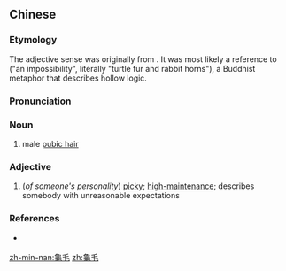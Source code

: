 {{also|龟毛}}
==Chinese==
{{zh-forms|s=龟毛}}

===Etymology===
The adjective sense was originally from {{cog|nan|龜毛|tr=ku-mo͘||turtle fur}}. It was most likely a reference to {{zh-l|龜毛兔角}} ("an impossibility", literally "turtle fur and rabbit horns"), a Buddhist metaphor that describes hollow logic.

===Pronunciation===
{{zh-pron
|m=guīmáo
|mn=ku-mo͘
|cat=n,a
}}

===Noun===
{{zh-noun}}

# male [[pubic hair]]

===Adjective===
{{zh-adj}}

# {{lb|zh|Min Nan|Taiwanese Mandarin}} (''of someone's personality'') [[picky]]; [[high-maintenance]]; describes somebody with unreasonable expectations

===References===
*{{qualifier|Min Nan}} {{thcwd|12128}}

[[zh-min-nan:龜毛]]
[[zh:龜毛]]